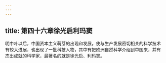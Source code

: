 ```yaml
---
---
---
```

title: 第四十六章徐光启利玛窦
---



明中叶以后，中国资本主义萌芽的出现和发展，使与生产发展密切相关的科学技术有较大进展，也出现了一批科技人物，其中有把欧洲自然科学介绍到中国来，并有杰出成就的科学家，最著名的就是徐光启、利玛窦。